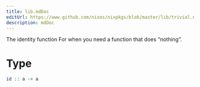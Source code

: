 ```yaml
---
title: lib.mdDoc
editUrl: https://www.github.com/nixos/nixpkgs/blob/master/lib/trivial.nix#L19C5
description: mdDoc
---
```



The identity function
For when you need a function that does “nothing”.

# Type

```haskell
id :: a -> a
```
